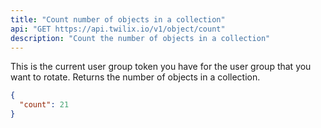 ```yaml
---
title: "Count number of objects in a collection"
api: "GET https://api.twilix.io/v1/object/count"
description: "Count the number of objects in a collection"
---
```


<Snippet file="installation.mdx" />
<ParamField query="collection" type="string">
  This is the current user group token you have for the user group that you want
  to rotate.
</ParamField>

<ResponseField name="count" type="integer">
  Returns the number of objects in a collection.
</ResponseField>

<ResponseExample>

```json Response
{
  "count": 21
}
```

</ResponseExample>
<Snippet file="header-application-type.mdx" />

